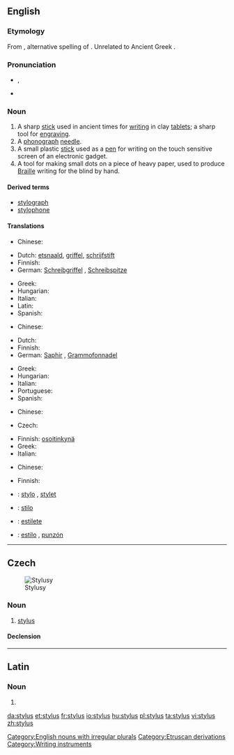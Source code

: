 ==English==
{{wikipedia}}

===Etymology===
From {{etyl|la|en}} {{term|stylus|lang=la}}, alternative spelling of {{term|stilus|lang=la}}.  Unrelated to Ancient Greek {{term|στῦλος||pillar|tr=stulos|lang=grc|sc=polytonic}}.

===Pronunciation===
* {{a|UK|US}} {{IPA|/ˈstaɪl.əs/}}, {{SAMPA|/"staIk.@s/}}
* {{rhymes|aɪləs}}

===Noun===
{{en-noun|pl=styli|pl2=styluses}}

# A sharp [[stick]] used in ancient times for [[writing]] in clay [[tablet]]s; a sharp tool for [[engraving]].
# A [[phonograph]] [[needle]].
# A small plastic [[stick]] used as a [[pen]] for writing on the touch sensitive screen of an electronic gadget.
# A tool for making small dots on a piece of heavy paper, used to produce [[Braille]] writing for the blind by hand.

====Derived terms====
* [[stylograph]]
* [[stylophone]]

====Translations====
{{trans-top|tool for writing on clay tablets}}
* Chinese:
*: {{trreq|zh}}
* Dutch: [[etsnaald]], [[griffel]], [[schrijfstift]]
* Finnish: {{t-|fi|stilus}}
* German: [[Schreibgriffel]] {{m}}, [[Schreibspitze]] {{f}}
{{trans-mid}}
* Greek: {{t+|el|γραφίδα|f|tr=γrafída}}
* Hungarian: {{t|hu|íróvessző}}
* Italian: {{t-|it|stilo|m}}
* Latin: {{t-|la|stilus|m}}
* Spanish: {{t+|es|estilo|m}}
{{trans-bottom}}

{{trans-top|phonograph needle}}
* Chinese:
*: {{trreq|zh}}
* Dutch: {{t+|nl|naald}}
* Finnish: {{t+|fi|neula}}
* German: [[Saphir]] {{m}}, [[Grammofonnadel]] {{f}}
{{trans-mid}}
* Greek: {{t+|el|βελόνα|f|tr=velóna}}
* Hungarian: {{t|hu|gramofontű}}
* Italian: {{t-|it|puntina|f}}
* Portuguese: {{t+|pt|safira|f}}
* Spanish: {{t+|es|aguja|f}}
{{trans-bottom}}

{{trans-top|pen for writing on touch-sensitive screen}}
* Chinese:
*: {{trreq|zh}}
* Czech: {{t|cs|stylus|m}}
{{trans-mid}}
* Finnish: [[osoitinkynä]]
* Greek: {{t-|el|στυλός|m|tr=stilós}}
* Italian: {{t-|it|stilo|m}}
{{trans-bottom}}

{{trans-top|tool for writing Braille}}
* Chinese:
*: {{trreq|zh}}
{{trans-mid}}
* Finnish: {{t-|fi|kirjoitusnaskali}}
{{trans-bottom}}

{{checktrans-top}}
* {{ttbc|fr}}: [[stylo]] {{m}}, [[stylet]] {{m}}
* {{ttbc|ia}}: [[stilo]]
{{trans-mid}}
* {{ttbc|pt}}: [[estilete]] {{m}}
* {{ttbc|es}}: [[estilo]] {{m}}, [[punzón]] {{m}}
{{trans-bottom}}

[[Category:English nouns with irregular plurals]]
[[Category:Etruscan derivations]]
[[Category:Writing instruments]]

----

==Czech==
[[File:Styluses.JPG|thumb|Stylusy]]

===Noun===
{{cs-noun|g=m}}

# [[#English|stylus]] {{gloss|small plastic stick used as a pen for writing on the touch sensitive screen of an electronic gadget}}

====Declension====
{{cs-decl-noun-auto|mi|styl|u|s}}

----

==Latin==

===Noun===
{{la-noun|stylus|styli|stylī|m|second}}

# {{alternative form of|[[stilus]]|lang=la}}

[[da:stylus]]
[[et:stylus]]
[[fr:stylus]]
[[io:stylus]]
[[hu:stylus]]
[[pl:stylus]]
[[ta:stylus]]
[[vi:stylus]]
[[zh:stylus]]